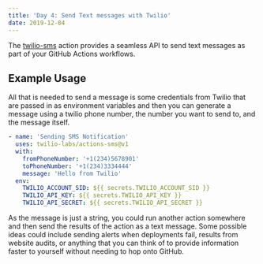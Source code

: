 ```yaml
---
title: 'Day 4: Send Text messages with Twilio'
date: 2019-12-04
---
```


The [twilio-sms](https://github.com/marketplace/actions/twilio-sms) action provides a seamless API to send text messages as part of your GitHub Actions workflows.

## Example Usage

All that is needed to send a message is some credentials from Twilio that are passed in as environment variables and then you can generate a message using a twilio phone number, the number you want to send to, and the message itself.

```yaml
- name: 'Sending SMS Notification'
  uses: twilio-labs/actions-sms@v1
  with:
    fromPhoneNumber: '+1(234)5678901'
    toPhoneNumber: '+1(234)3334444'
    message: 'Hello from Twilio'
  env:
    TWILIO_ACCOUNT_SID: ${{ secrets.TWILIO_ACCOUNT_SID }}
    TWILIO_API_KEY: ${{ secrets.TWILIO_API_KEY }}
    TWILIO_API_SECRET: ${{ secrets.TWILIO_API_SECRET }}
```

As the message is just a string, you could run another action somewhere and then send the results of the action as a text message. Some possible ideas could include sending alerts when deployments fail, results from website audits, or anything that you can think of to provide information faster to yourself without needing to hop onto GitHub.